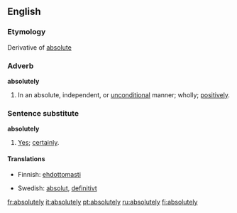 ==English==
===Etymology===
Derivative of [[absolute]]

===Adverb===
'''absolutely'''
#In an absolute, independent, or [[unconditional]] manner; wholly; [[positively]].

===Sentence substitute===
'''absolutely'''
#[[yes|Yes]]; [[certainly]].

====Translations====
{{top}}
*Finnish: [[ehdottomasti]]
{{mid}}
*Swedish: [[absolut]], [[definitivt]]
{{bottom}}

[[fr:absolutely]]
[[it:absolutely]]
[[pt:absolutely]]
[[ru:absolutely]]
[[fi:absolutely]]